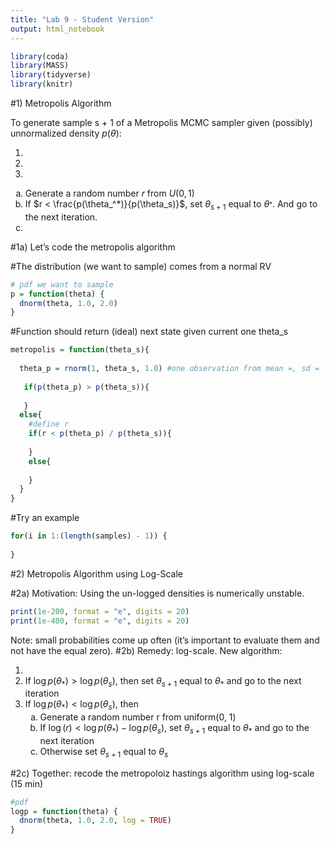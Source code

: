 ```yaml
---
title: "Lab 9 - Student Version"
output: html_notebook
---
```


```r
library(coda)
library(MASS)
library(tidyverse)
library(knitr)
```


#1) Metropolis Algorithm

To generate sample s + 1 of a Metropolis MCMC sampler given (possibly) unnormalized density $p(\theta)$:

1. 
2. 
3. 
  a. Generate a random number $r$ from $U(0,1)$ 
  b. If $r < \frac{p(\theta_^*)}{p(\theta_s)}$, set $\theta_{s+1}$ equal to $\theta_^*$. And go to the next iteration.
  c. 

#1a) Let's code the metropolis algorithm 

#The distribution (we want to sample) comes from a normal RV 
```r
# pdf we want to sample
p = function(theta) {
  dnorm(theta, 1.0, 2.0)
}
```

#Function should return (ideal) next state given current one theta_s
```r
metropolis = function(theta_s){
  
  theta_p = rnorm(1, theta_s, 1.0) #one observation from mean =, sd = 
  
   if(p(theta_p) > p(theta_s)){
     
   }
  else{
    #define r 
    if(r < p(theta_p) / p(theta_s)){
      
    }
    else{
      
    }
  }
}
```

#Try an example
```r


for(i in 1:(length(samples) - 1)) {
 
}
```

#2) Metropolis Algorithm using Log-Scale 

#2a) Motivation: Using the un-logged densities is numerically unstable.

```r
print(1e-200, format = "e", digits = 20)
print(1e-400, format = "e", digits = 20)
```
Note: small probabilities come up often (it's important to evaluate them and not have the equal zero). 
#2b) Remedy: log-scale. New algorithm: 

1.
2. If $\log p(\theta_*) > \log p(\theta_s)$, then set $\theta_{s + 1}$ equal to $\theta_*$ and go to the next iteration
3. If $\log p(\theta_*) < \log p(\theta_s)$, then
    a. Generate a random number r from uniform(0, 1)
    b. If $\log(r) < \log p(\theta_*) - \log p(\theta_s)$, set $\theta_{s + 1}$ equal to $\theta_*$ and go to the next iteration
    c. Otherwise set $\theta_{s + 1}$ equal to $\theta_s$

#2c) Together: recode the metropoloiz hastings algorithm using log-scale (15 min)
```r
#pdf 
logp = function(theta) {
  dnorm(theta, 1.0, 2.0, log = TRUE)
}


```

